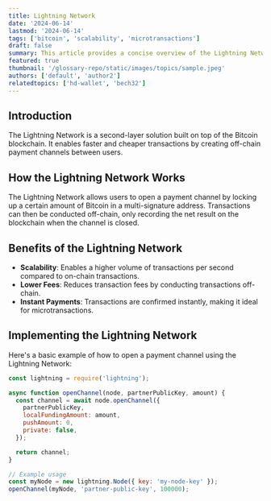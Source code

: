 ```yaml
---
title: Lightning Network
date: '2024-06-14'
lastmod: '2024-06-14'
tags: ['bitcoin', 'scalability', 'microtransactions']
draft: false
summary: This article provides a concise overview of the Lightning Network, its benefits, and how it enhances Bitcoin scalability.
featured: true
thumbnail: '/glossary-repo/static/images/topics/sample.jpeg'
authors: ['default', 'author2']
relatedtopics: ['hd-wallet', 'bech32']
---
```


## Introduction

The Lightning Network is a second-layer solution built on top of the Bitcoin blockchain. It enables faster and cheaper transactions by creating off-chain payment channels between users.

## How the Lightning Network Works

The Lightning Network allows users to open a payment channel by locking up a certain amount of Bitcoin in a multi-signature address. Transactions can then be conducted off-chain, only recording the net result on the blockchain when the channel is closed.

## Benefits of the Lightning Network

- **Scalability**: Enables a higher volume of transactions per second compared to on-chain transactions.
- **Lower Fees**: Reduces transaction fees by conducting transactions off-chain.
- **Instant Payments**: Transactions are confirmed instantly, making it ideal for microtransactions.

## Implementing the Lightning Network

Here's a basic example of how to open a payment channel using the Lightning Network:

```js
const lightning = require('lightning');

async function openChannel(node, partnerPublicKey, amount) {
  const channel = await node.openChannel({
    partnerPublicKey,
    localFundingAmount: amount,
    pushAmount: 0,
    private: false,
  });

  return channel;
}

// Example usage
const myNode = new lightning.Node({ key: 'my-node-key' });
openChannel(myNode, 'partner-public-key', 100000);
